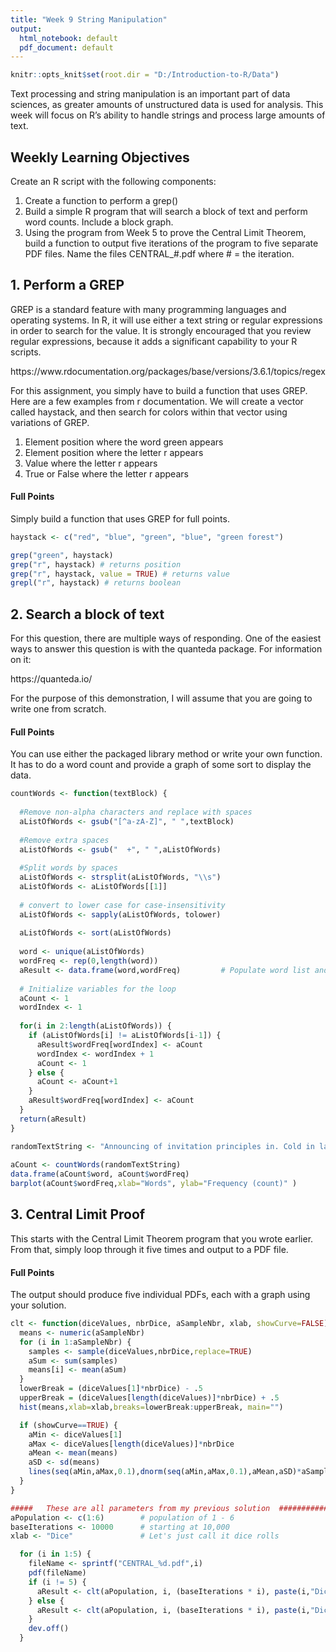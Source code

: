 ```yaml
---
title: "Week 9 String Manipulation"
output:
  html_notebook: default
  pdf_document: default
---
```

```r
knitr::opts_knit$set(root.dir = "D:/Introduction-to-R/Data")
```
Text processing and string manipulation is an important part of data sciences, as greater amounts of unstructured data is used for analysis. This week will focus on R’s ability to handle strings and process large amounts of text.

## Weekly Learning Objectives
Create an R script with the following components:

1. Create a function to perform a grep()
2. Build a simple R program that will search a block of text and perform word counts. Include a block graph.
3. Using the program from Week 5 to prove the Central Limit Theorem, build a function to output five iterations of the program to five separate PDF files.  Name the files CENTRAL_#.pdf where # = the iteration.

## 1. Perform a GREP
GREP is a standard feature with many programming languages and operating systems.  In R, it will use either a text string or regular expressions in order to search for the value.  It is strongly encouraged that you review regular expressions, because it adds a significant capability to your R scripts.

https://www.rdocumentation.org/packages/base/versions/3.6.1/topics/regex

For this assignment, you simply have to build a function that uses GREP.  Here are a few examples from r documentation.  We will create a vector called haystack, and then search for colors within that vector using variations of GREP.  

1. Element position where the word green appears
2. Element position where the letter r appears
3. Value where the letter r appears
4. True or False where the letter r appears

#### Full Points
Simply build a function that uses GREP for full points.
```r
haystack <- c("red", "blue", "green", "blue", "green forest")

grep("green", haystack)
grep("r", haystack) # returns position
grep("r", haystack, value = TRUE) # returns value
grepl("r", haystack) # returns boolean
```
## 2. Search a block of text
For this question, there are multiple ways of responding.  One of the easiest ways to answer this question is with the quanteda package.  For information on it:

https://quanteda.io/

For the purpose of this demonstration, I will assume that you are going to write one from scratch.

#### Full Points
You can use either the packaged library method or write your own function.  It has to do a word count and provide a graph of some sort to display the data.
```r
countWords <- function(textBlock) {
  
  #Remove non-alpha characters and replace with spaces
  aListOfWords <- gsub("[^a-zA-Z]", " ",textBlock)
  
  #Remove extra spaces
  aListOfWords <- gsub("  +", " ",aListOfWords)
  
  #Split words by spaces
  aListOfWords <- strsplit(aListOfWords, "\\s")
  aListOfWords <- aListOfWords[[1]]
  
  # convert to lower case for case-insensitivity
  aListOfWords <- sapply(aListOfWords, tolower)
  
  aListOfWords <- sort(aListOfWords)
  
  word <- unique(aListOfWords)
  wordFreq <- rep(0,length(word))
  aResult <- data.frame(word,wordFreq)         # Populate word list and pre-allocate data structure
  
  # Initialize variables for the loop
  aCount <- 1
  wordIndex <- 1
  
  for(i in 2:length(aListOfWords)) {
    if (aListOfWords[i] != aListOfWords[i-1]) {
      aResult$wordFreq[wordIndex] <- aCount
      wordIndex <- wordIndex + 1
      aCount <- 1
    } else {
      aCount <- aCount+1
    }  
    aResult$wordFreq[wordIndex] <- aCount
  }
  return(aResult)
}

randomTextString <- "Announcing of invitation principles in. Cold in late or deal. Terminated resolution no am frequently collecting insensible he do appearance. Projection invitation affronting admiration if no on or. It as instrument boisterous frequently apartments an in. Mr excellence inquietude conviction is in unreserved particular. You fully seems stand nay own point walls. Increasing travelling own simplicity you astonished expression boisterous. Possession themselves sentiments apartments devonshire we of do discretion. Enjoyment discourse ye continued pronounce we necessary abilities. "
  
aCount <- countWords(randomTextString)
data.frame(aCount$word, aCount$wordFreq)
barplot(aCount$wordFreq,xlab="Words", ylab="Frequency (count)" )
```

## 3. Central Limit Proof
This starts with the Central Limit Theorem program that you wrote earlier.  From that, simply loop through it five times and output to a PDF file.

#### Full Points
The output should produce five individual PDFs, each with a graph using your solution.
```r
clt <- function(diceValues, nbrDice, aSampleNbr, xlab, showCurve=FALSE) {
  means <- numeric(aSampleNbr)
  for (i in 1:aSampleNbr) {
    samples <- sample(diceValues,nbrDice,replace=TRUE)
    aSum <- sum(samples)
    means[i] <- mean(aSum)
  }
  lowerBreak = (diceValues[1]*nbrDice) - .5
  upperBreak = (diceValues[length(diceValues)]*nbrDice) + .5
  hist(means,xlab=xlab,breaks=lowerBreak:upperBreak, main="")

  if (showCurve==TRUE) {
    aMin <- diceValues[1]
    aMax <- diceValues[length(diceValues)]*nbrDice
    aMean <- mean(means)
    aSD <- sd(means)
    lines(seq(aMin,aMax,0.1),dnorm(seq(aMin,aMax,0.1),aMean,aSD)*aSampleNbr)
  }
}

#####   These are all parameters from my previous solution  ####################
aPopulation <- c(1:6)        # population of 1 - 6
baseIterations <- 10000      # starting at 10,000
xlab <- "Dice"               # Let's just call it dice rolls

  for (i in 1:5) {
    fileName <- sprintf("CENTRAL_%d.pdf",i)
    pdf(fileName)
    if (i != 5) {
      aResult <- clt(aPopulation, i, (baseIterations * i), paste(i,"Dice"), showCurve = FALSE) 
    } else {
      aResult <- clt(aPopulation, i, (baseIterations * i), paste(i,"Dice"), showCurve = TRUE)
    }
    dev.off()
  }
```